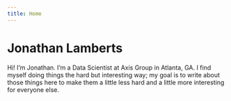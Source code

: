 ```yaml
---
title: Home
--- 
```


# Jonathan Lamberts
Hi!  I'm Jonathan.  I'm a Data Scientist at Axis Group in Atlanta, GA.  I find myself doing things the hard but interesting way; my goal is to write about those things here to make them a little less hard and a little more interesting for everyone else.